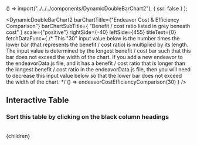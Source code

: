 



  () => import("../../../components/DynamicDoubleBarChart2"),
  { ssr: false }
);

<DynamicDoubleBarChart2
  barChartTitle={"Endeavor Cost & Efficiency Comparison"}
  barChartSubTitle={
    "Benefit / cost ratio listed in grey beneath cost"
  }
  scale={"positive"}
  rightSide={-40}
  leftSide={455}
  titleText={0}
  fetchDataFunc={
    /* 
      This "30" input value below is the number times the lower bar
      (that represents the benefit / cost ratio) is multiplied by its
      length.  The input value is determined by the longest benefit / cost
      bar such that this bar does not exceed the width of the chart.  If 
      you add a new endeavor to the endeavorData.js file, and it has a 
      benefit / cost ratio that is longer than the longest benefit / cost
      ratio in the endeavorData.js file, then you will need to decrease this
      input value below so that the lower bar does not exceed the width of
      the chart.
    */
    () => endeavorCostEfficiencyComparison(30)
  }
/>
<br/>
## Interactive Table
### Sort this table by clicking on the black column headings
<br/>
<EndeavorTable />

<FullSetOfEndeavorReferences />

  <Article 
    focusAreaUrl={focusAreaUrl} 
    hierarchy={hierarchy} 
    site={site}
  >
    {children}
  </Article

>
